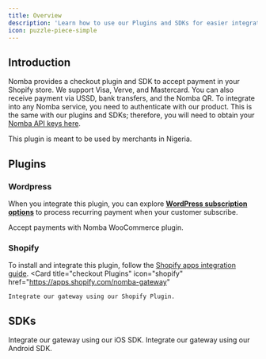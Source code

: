 ```yaml
---
title: Overview
description: 'Learn how to use our Plugins and SDKs for easier integration'
icon: puzzle-piece-simple
---
```


## Introduction

Nomba provides a checkout plugin and SDK to accept payment in your Shopify store. We support Visa, Verve, and Mastercard. You can also receive payment via USSD, bank transfers, and the Nomba QR. To integrate into any Nomba service, you need to authenticate with our product. This is the same with our plugins and SDKs; therefore, you will need to obtain your [Nomba API keys here](/getting-started/dashboard-setup#get-your-api-key).

<Note>
  This plugin is meant to be used by merchants in Nigeria.
</Note>

## Plugins

### Wordpress

When you integrate this plugin, you can explore [**WordPress subscription options**](https://woocommerce.com/products/woocommerce-subscriptions/) to process recurring payment when your customer subscribe.

<CardGroup cols={2}>
  <Card
    title="Nomba WooCommerce"
    icon="wordpress-simple"
    href="https://wordpress.org/plugins/wc-nomba-gateway/#installation"
  >
    Accept payments with Nomba WooCommerce plugin.
  </Card>
</CardGroup>

### Shopify
To install and integrate this plugin, follow the [Shopify apps integration guide](https://shopify.dev/docs/apps/build/payments/onboard-a-merchant-payments-extension).
<CardGroup cols={2}>
  <Card
    title="checkout Plugins"
    icon="shopify"
    href="https://apps.shopify.com/nomba-gateway"
  >
    Integrate our gateway using our Shopify Plugin.
  </Card>
</CardGroup>

## SDKs

<CardGroup cols={2}>
  <Card
    title="iOS SDK"
    icon="app-store-ios"
    href="https://github.com/kudi-inc/nomba-ios-sdk"
  >
    Integrate our gateway using our iOS SDK.
  </Card>
  <Card
    title="Android SDK"
    icon="android"
    href="https://github.com/kudi-inc/nomba-android-sdk"
  >
    Integrate our gateway using our Android SDK.
  </Card>
</CardGroup>
